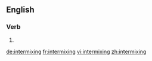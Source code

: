 ==English==

===Verb===
{{head|en|present participle}}

# {{present participle of|intermix|lang=en|nocat=1}}

[[de:intermixing]]
[[fr:intermixing]]
[[vi:intermixing]]
[[zh:intermixing]]